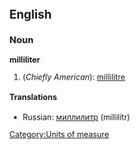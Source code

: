 ==English==

===Noun===
'''milliliter'''
# (''Chiefly American''): [[millilitre]]

====Translations====
*Russian: [[миллилитр]] (millilítr) {{m}}

[[Category:Units of measure]]
